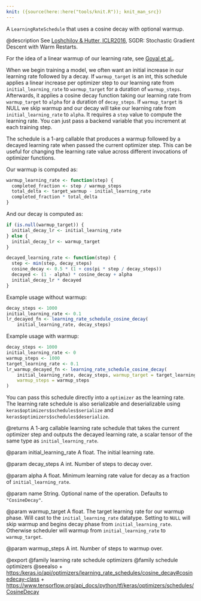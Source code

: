 ```yaml
---
knit: ({source(here::here("tools/knit.R")); knit_man_src})
---
```

A `LearningRateSchedule` that uses a cosine decay with optional warmup.

@description
See [Loshchilov & Hutter, ICLR2016](https://arxiv.org/abs/1608.03983),
SGDR: Stochastic Gradient Descent with Warm Restarts.

For the idea of a linear warmup of our learning rate,
see [Goyal et al.](https://arxiv.org/pdf/1706.02677.pdf).

When we begin training a model, we often want an initial increase in our
learning rate followed by a decay. If `warmup_target` is an int, this
schedule applies a linear increase per optimizer step to our learning rate
from `initial_learning_rate` to `warmup_target` for a duration of
`warmup_steps`. Afterwards, it applies a cosine decay function taking our
learning rate from `warmup_target` to `alpha` for a duration of
`decay_steps`. If `warmup_target` is NULL we skip warmup and our decay
will take our learning rate from `initial_learning_rate` to `alpha`.
It requires a `step` value to  compute the learning rate. You can
just pass a backend variable that you increment at each training step.

The schedule is a 1-arg callable that produces a warmup followed by a
decayed learning rate when passed the current optimizer step. This can be
useful for changing the learning rate value across different invocations of
optimizer functions.

Our warmup is computed as:

```r
warmup_learning_rate <- function(step) {
  completed_fraction <- step / warmup_steps
  total_delta <- target_warmup - initial_learning_rate
  completed_fraction * total_delta
}
```

And our decay is computed as:

```r
if (is.null(warmup_target)) {
  initial_decay_lr <- initial_learning_rate
} else {
  initial_decay_lr <- warmup_target
}

decayed_learning_rate <- function(step) {
  step <- min(step, decay_steps)
  cosine_decay <- 0.5 * (1 + cos(pi * step / decay_steps))
  decayed <- (1 - alpha) * cosine_decay + alpha
  initial_decay_lr * decayed
}
```

Example usage without warmup:

```r
decay_steps <- 1000
initial_learning_rate <- 0.1
lr_decayed_fn <- learning_rate_schedule_cosine_decay(
    initial_learning_rate, decay_steps)
```

Example usage with warmup:

```r
decay_steps <- 1000
initial_learning_rate <- 0
warmup_steps <- 1000
target_learning_rate <- 0.1
lr_warmup_decayed_fn <- learning_rate_schedule_cosine_decay(
    initial_learning_rate, decay_steps, warmup_target = target_learning_rate,
    warmup_steps = warmup_steps
)
```

You can pass this schedule directly into a `optimizer`
as the learning rate. The learning rate schedule is also serializable and
deserializable using `keras$optimizers$schedules$serialize` and
`keras$optimizers$schedules$deserialize`.

@returns
A 1-arg callable learning rate schedule that takes the current optimizer
step and outputs the decayed learning rate, a scalar tensor of the
same type as `initial_learning_rate`.

@param initial_learning_rate
A float. The initial learning rate.

@param decay_steps
A int. Number of steps to decay over.

@param alpha
A float. Minimum learning rate value for decay as a
fraction of `initial_learning_rate`.

@param name
String. Optional name of the operation.  Defaults to
`"CosineDecay"`.

@param warmup_target
A float. The target learning rate for our
warmup phase. Will cast to the `initial_learning_rate` datatype.
Setting to `NULL` will skip warmup and begins decay phase from
`initial_learning_rate`. Otherwise scheduler will warmup from
`initial_learning_rate` to `warmup_target`.

@param warmup_steps
A int. Number of steps to warmup over.

@export
@family learning rate schedule optimizers
@family schedule optimizers
@seealso
+ <https:/keras.io/api/optimizers/learning_rate_schedules/cosine_decay#cosinedecay-class>
+ <https://www.tensorflow.org/api_docs/python/tf/keras/optimizers/schedules/CosineDecay>

